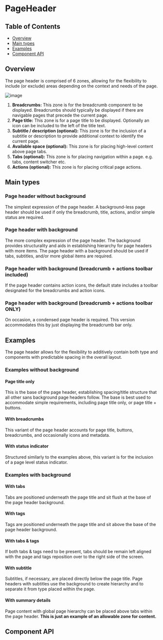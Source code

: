 
# PageHeader

## Table of Contents

- [Overview](#overview)
- [Main types](#main-types)
- [Examples](#examples)
- [Component API](#component-api)

## Overview

The page header is comprised of 6 zones, allowing for the flexibility to include
(or exclude) areas depending on the context and needs of the page.

![image](https://user-images.githubusercontent.com/50155706/93520637-69dcad00-f8f4-11ea-8d2a-d56c90beb0b4.png)

1. **Breadcrumbs:** This zone is for the breadcrumb component to be displayed.
   Breadcrumbs should typically be displayed if there are navigable pages that
   precede the current page.
2. **Page title:** This zone is for a page title to be displayed. Optionally an
   icon can be included to the left of the title text.
3. **Subtitle / description (optional):** This zone is for the inclusion of a
   subtitle or description to provide additional context to identify the current
   page.
4. **Available space (optional):** This zone is for placing high-level content
   above page tabs.
5. **Tabs (optional):** This zone is for placing navigation within a page. e.g.
   tabs, content switcher etc.
6. **Actions (optional):** This zone is for placing critical page actions.

## Main types

### Page header without background

The simplest expression of the page header. A background-less page header should
be used if only the breadcrumb, title, actions, and/or simple status are
required.

<Preview>
  <Story id="experimental-pageheader--without-background-breadcrumbitems-title-pageactions" />
</Preview>

### Page header with background

The more complex expression of the page header. The background provides
structurality and aids in establishing hierarchy for page headers with more
items. The page header with a background should be used if tabs, subtitles,
and/or more global items are required.

<Preview>
  <Story id="experimental-pageheader--with-background-breadcrumbitems-title-pageactions-tabs" />
</Preview>

### Page header with background (breadcrumb + actions toolbar included)

If the page header contains action icons, the default state includes a toolbar
designated for the breadcrumbs and action icons.

<Preview>
  <Story id="experimental-pageheader--with-background-breadcrumbitems-actionbar-title-pageactions-tabs-tags" />
</Preview>

### Page header with background (breadcrumb + actions toolbar ONLY)

On occasion, a condensed page header is required. This version accommodates this
by just displaying the breadcrumb bar only.

<Preview>
  <Story id="experimental-pageheader--with-background-breadcrumbitems-actionbar" />
</Preview>

## Examples

The page header allows for the flexibility to additively contain both type and
components with predictable spacing in the overall layout.

### Examples without background

#### Page title only

This is the base of the page header, establishing spacing/title structure that
all other sans background page headers follow. The base is best used to
accommodate simple requirements, including page title only, or page title +
buttons.

<Preview>
  <Story id="experimental-pageheader--without-background-title-only" />
</Preview>

#### With breadcrumbs

This variant of the page header accounts for page title, buttons, breadcrumbs,
and occasionally icons and metadata.

<Preview>
  <Story id="experimental-pageheader--without-background-breadcrumbitems-title" />
</Preview>

#### With status indicator

Structured similarly to the examples above, this variant is for the inclusion of
a page level status indicator.

<Preview>
  <Story id="experimental-pageheader--without-background-breadcrumbitems-title-status" />
</Preview>

### Examples with background

#### With tabs

Tabs are positioned underneath the page title and sit flush at the base of the
page header background.

<Preview>
  <Story id="experimental-pageheader--with-background-breadcrumbitems-title-tabs" />
</Preview>

#### With tags

Tags are positioned underneath the page title and sit above the base of the page
header background.

<Preview>
  <Story id="experimental-pageheader--with-background-breadcrumbitems-title-pageactions-tags" />
</Preview>

#### With tabs & tags

If both tabs & tags need to be present, tabs should be remain left aligned with
the page and tags reposition over to the right side of the screen.

<Preview>
  <Story id="experimental-pageheader--with-background-breadcrumbitems-title-tabs-tags" />
</Preview>

#### With subtitle

Subtitles, if necessary, are placed directly below the page title. Page headers
with subtitles use the background to create hierarchy and to separate it from
type placed within the page.

<Preview>
  <Story id="experimental-pageheader--with-background-breadcrumbitems-title-pageactions-subtitle" />
</Preview>

#### With summary details

Page content with global page hierarchy can be placed above tabs within the page
header. **This is just an example of an allowable zone for content.**

<Preview>
  <Story id="experimental-pageheader--with-background-breadcrumbitems-title-pageactions-summarydetails-tabs" />
</Preview>

## Component API

<Props />
